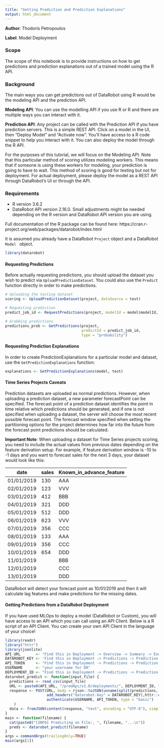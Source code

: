 ```yaml
---
title: "Getting Prediction and Prediction Explanations"
output: html_document
---
```


**Author**: Thodoris Petropoulos

**Label**: Model Deployment

### Scope

The scope of this notebook is to provide instructions on how to get predictions and prediction explanations out of a trained model using the R API.

### Background

The main ways you can get predictions out of DataRobot using R would be the modeling API and the prediction API.

**Modeling API**: You can use the modelling API if you use R or R and there are multiple ways you can interact with it.

**Prediction API**: Any project can be called with the Prediction API if you have prediction servers. This is a simple REST API. Click on a model in the UI, then "Deploy Model" and "Activate now". You'll have access to a R code snippet to help you interact with it. You can also deploy the model through the R API.

For the purposes of this tutorial, we will focus on the Modeling API. Note that this particular method of scoring utilizes modeling workers. This means that if someone is using these workers for modeling, your prediction is going to have to wait. This method of scoring is good for testing but not for deployment. For actual deployment, please deploy the model as a REST API through DataRobot's UI or through the API.

### Requirements

- R version 3.6.2
-  DataRobot API version 2.16.0. 
Small adjustments might be needed depending on the R version and DataRobot API version you are using.

Full documentation of the R package can be found here: https://cran.r-project.org/web/packages/datarobot/index.html

It is assumed you already have a DataRobot <code>Project</code> object and a DataRobot <code>Model </code> object.

```r
library(datarobot)
```

#### Requesting Predictions

Before actually requesting predictions, you should upload the dataset you wish to predict via <code>UploadPredictionDataset</code>. You could also use the <code>Predict </code> function directly in order to make predictions.

```r
# Uploading the testing dataset
scoring <- UploadPredictionDataset(project, dataSource = test)

# Requesting prediction
predict_job_id <- RequestPredictions(project, modelId = model$modelId, datasetId = scoring$id)

# Grabbing predictions
predictions_prob <- GetPredictions(project, 
                                   predictId = predict_job_id, 
                                   type = "probability")
```

#### Requesting Prediction Explanations
In order to create PredictionExplanations for a particular model and dataset, use the <code>GetPredictionExplanations</code> function:

```r
explanations <- GetPredictionExplanations(model, test)
```

#### Time Series Projects Caveats
Prediction datasets are uploaded as normal predictions. However, when uploading a prediction dataset, a new parameter forecastPoint can be specified. The forecast point of a prediction dataset identifies the point in time relative which predictions should be generated, and if one is not specified when uploading a dataset, the server will choose the most recent possible forecast point. The forecast window specified when setting the partitioning options for the project determines how far into the future from the forecast point predictions should be calculated.

**Important Note**:
When uploading a dataset for Time Series projects scoring, you need to include the actual values from previous dates depending on the feature derivation setup. For example, if feature derivation window is -10 to -1 days and you want to forecast sales for the next 3 days, your dataset would look like this:

| date       | sales | Known_in_advance_feature |
|------------|-------|--------------------------|
| 01/01/2019 | 130   | AAA                      |
| 02/01/2019 | 123   | VVV                      |
| 03/01/2019 | 412   | BBB                      |
| 04/01/2019 | 321   | DDD                      |
| 05/01/2019 | 512   | DDD                      |
| 06/01/2019 | 623   | VVV                      |
| 07/01/2019 | 356   | CCC                      |
| 08/01/2019 | 133   | AAA                      |
| 09/01/2019 | 356   | CCC                      |
| 10/01/2019 | 654   | DDD                      |
| 11/01/2019 |       | BBB                      |
| 12/01/2019 |       | CCC                      |
| 13/01/2019 |       | DDD                      |

DataRobot will detect your forecast point as 10/01/2019 and then it will calculate lag features and make predictions for the missing dates.

#### Getting Predictions from a DataRobot Deployment
If you have used MLOps to deploy a model (DataRobot or Custom), you will have access to an API which you can call using an API Client. Below is a R script of an API Client. You can create your own API Client in the language of your choice!

```r

library(readr)
library("httr")
library(jsonlite)
API_URL       <- "Find this in Deployment -> Overview -> Summary -> Endpoint"
DATAROBOT_KEY <- 'Find this in Deployment -> Predictions -> Prediction API -> Single mode -> on top of the code sample'
API_TOKEN     <- "Find this in Deployment -> Predictions -> Prediction API -> Single mode -> on top of the code sample"
USERNAME      <- "your username for DR"
DEPLOYMENT_ID <- "Find this in Deployment -> Predictions -> Prediction API -> Single mode -> on top of the code sample"
datarobot_predict <- function(input_file) {
  predictions <- read_csv(input_file)
  URL <- paste0(API_URL, "/predApi/v1.0/deployments/", DEPLOYMENT_ID, "/predictions")
  response <- POST(URL, body = rjson::toJSON(unname(split(predictions, 1:nrow(predictions)))),
                   add_headers("datarobot-key" = DATAROBOT_KEY),httr::content_type_json(),
                   authenticate(USERNAME, API_TOKEN, type = "basic")
    )
  data <- fromJSON(content(response, "text", encoding = "UTF-8"), simplifyVector=FALSE)$data
} 
main <- function(filename) {
  cat(paste0("[INFO] Predicting on File:, ", filename, "...\n"))
  preds <- datarobot_predict(filename)
}
args = commandArgs(trailingOnly=TRUE)
main(args[1])
```